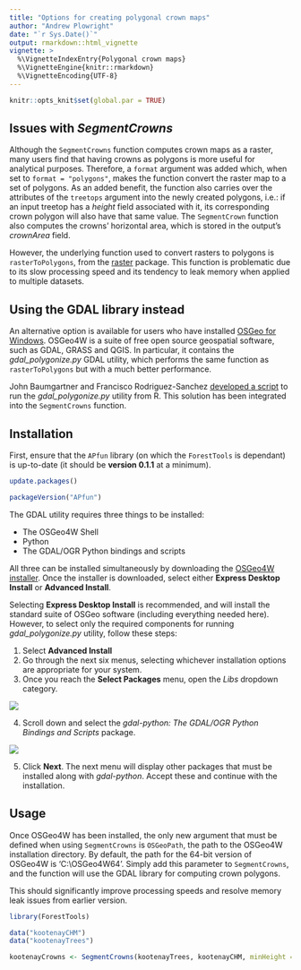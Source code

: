 ```yaml
---
title: "Options for creating polygonal crown maps"
author: "Andrew Plowright"
date: "`r Sys.Date()`"
output: rmarkdown::html_vignette
vignette: >
  %\VignetteIndexEntry{Polygonal crown maps}
  %\VignetteEngine{knitr::rmarkdown}
  %\VignetteEncoding{UTF-8}
---
```

```r
knitr::opts_knit$set(global.par = TRUE)
```

## Issues with _SegmentCrowns_

Although the `SegmentCrowns` function computes crown maps as a raster, many users find that having crowns as polygons is more useful for analytical purposes. Therefore, a `format` argument was added which, when set to `format = "polygons"`, makes the function convert the raster map to a set of polygons. As an added benefit, the function also carries over the attributes of the `treetops` argument into the newly created polygons, i.e.: if an input treetop has a _height_ field associated with it, its corresponding crown polygon will also have that same value. The `SegmentCrown` function also computes the crowns' horizontal area, which is stored in the output's _crownArea_ field.

However, the underlying function used to convert rasters to polygons is `rasterToPolygons`, from the [raster](https://cran.r-project.org/package=raster) package. This function is problematic due to its slow processing speed and its tendency to leak memory when applied to multiple datasets.

## Using the GDAL library instead

An alternative option is available for users who have installed [OSGeo for Windows](https://trac.osgeo.org/osgeo4w/). OSGeo4W is a suite of free open source geospatial software, such as GDAL, GRASS and QGIS. In particular, it contains the  _gdal\_polygonize.py_ GDAL utility, which performs the same function as `rasterToPolygons` but with a much better performance.

John Baumgartner and Francisco Rodriguez-Sanchez [developed a script](https://johnbaumgartner.wordpress.com/2012/07/26/getting-rasters-into-shape-from-r/) to run the _gdal\_polygonize.py_ utility from R. This solution has been integrated into the `SegmentCrowns` function.

## Installation

First, ensure that the `APfun` library (on which the `ForestTools` is dependant) is up-to-date (it should be **version 0.1.1** at a minimum).

```r
update.packages()

packageVersion("APfun")
```

The GDAL utility requires three things to be installed:

* The OSGeo4W Shell
* Python
* The GDAL/OGR Python bindings and scripts

All three can be installed simultaneously by downloading the [OSGeo4W installer](https://trac.osgeo.org/osgeo4w/). Once the installer is downloaded, select either **Express Desktop Install** or **Advanced Install**.

Selecting **Express Desktop Install** is recommended, and will install the standard suite of OSGeo software (including everything needed here). However, to select only the required components for running _gdal\_polygonize.py_ utility, follow these steps:

1. Select **Advanced Install**
2. Go through the next six menus, selecting whichever installation options are appropriate for your system.
3. Once you reach the **Select Packages** menu, open the _Libs_ dropdown category.

![](osgeo_install1.png)

4. Scroll down and select the _gdal-python: The GDAL/OGR Python Bindings and Scripts_ package.

![](osgeo_install2.png)

5. Click **Next**. The next menu will display other packages that must be installed along with _gdal-python_. Accept these and continue with the installation.

## Usage

Once OSGeo4W has been installed, the only new argument that must be defined when using `SegmentCrowns` is `OSGeoPath`, the path to the OSGeo4W installation directory. By default, the path for the 64-bit version of OSGeo4W is 'C:\\OSGeo4W64'. Simply add this parameter to `SegmentCrowns`, and the function will use the GDAL library for computing crown polygons.

This should significantly improve processing speeds and resolve memory leak issues from earlier version.

```r
library(ForestTools)

data("kootenayCHM")
data("kootenayTrees")

kootenayCrowns <- SegmentCrowns(kootenayTrees, kootenayCHM, minHeight = 1.5, format = "polygons", OSGeoPath = "C:\\OSGeo4W64")
```


